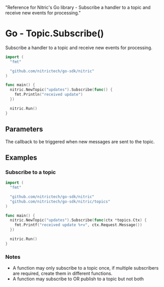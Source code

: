   "Reference for Nitric's Go library - Subscribe a handler to a topic and receive new events for processing."

# Go - Topic.Subscribe()

Subscribe a handler to a topic and receive new events for processing.

```go
import (
  "fmt"

  "github.com/nitrictech/go-sdk/nitric"
)

func main() {
  nitric.NewTopic("updates").Subscribe(func() {
    fmt.Println("received update")
  })

  nitric.Run()
}
```

## Parameters

<Properties>
  <Property name="handler" required type="interface{}">
    The callback to be triggered when new messages are sent to the topic.
  </Property>
</Properties>

## Examples

### Subscribe to a topic

```go
import (
  "fmt"

  "github.com/nitrictech/go-sdk/nitric"
  "github.com/nitrictech/go-sdk/nitric/topics"
)

func main() {
  nitric.NewTopic("updates").Subscribe(func(ctx *topics.Ctx) {
    fmt.Printf("received update %+v", ctx.Request.Message())
  })

  nitric.Run()
}
```

### Notes

- A function may only subscribe to a topic once, if multiple subscribers are required, create them in different functions.
- A function may subscribe to OR publish to a topic but not both
